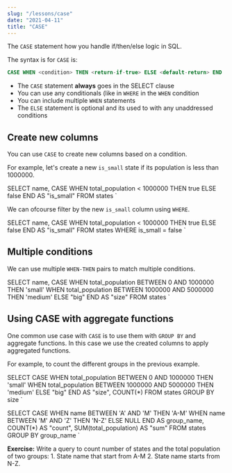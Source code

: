 ```yaml
---
slug: "/lessons/case"
date: "2021-04-11"
title: "CASE"
---
```



The `CASE` statement how you handle if/then/else logic in SQL.

The syntax is for `CASE` is:

```sql
CASE WHEN <condition> THEN <return-if-true> ELSE <default-return> END
```

-   The `CASE` statement **always** goes in the SELECT clause
-   You can use any conditionals (like in `WHERE` in the `WHEN` condition
-   You can include multiple `WHEN` statements
-   The `ELSE` statement is optional and its used to with any unaddressed conditions

## Create new columns

You can use `CASE` to create new columns based on a condition.

For example, let's create a new `is_small` state if its population is less than 1000000.

SELECT name,
    CASE WHEN total_population < 1000000 THEN true ELSE false END AS "is_small"
FROM states
`

<SQLSection defaultValue={l11_q1} classes="editor-wrapper"></SQLSection>

We can ofcourse filter by the new `is_small` column using `WHERE`.

SELECT name,
    CASE WHEN total_population < 1000000 THEN true ELSE false END AS "is_small"
FROM states
WHERE is_small = false
`

<SQLSection defaultValue={l11_q2} classes="editor-wrapper"></SQLSection>

## Multiple conditions

We can use multiple `WHEN-THEN` pairs to match multiple conditions.

SELECT name,
    CASE WHEN total_population BETWEEN 0 AND 1000000 THEN 'small'
         WHEN total_population BETWEEN 1000000 AND 5000000 THEN 'medium'
         ELSE "big"
         END AS "size"
FROM states
`

<SQLSection defaultValue={l11_q3} classes="editor-wrapper"></SQLSection>

## Using CASE with aggregate functions

One common use case with `CASE` is to use them with `GROUP BY` and aggregate functions.
In this case we use the created columns to apply aggregated functions.

For example, to count the different groups in the previous example.

SELECT CASE WHEN total_population BETWEEN 0 AND 1000000 THEN 'small'
       WHEN total_population BETWEEN 1000000 AND 5000000 THEN 'medium'
       ELSE "big"
       END AS "size",
    COUNT(*)
FROM states
GROUP BY size
`

<SQLSection defaultValue={l11_q4} classes="editor-wrapper"></SQLSection>

SELECT CASE WHEN name BETWEEN 'A' AND 'M' THEN 'A-M'
            WHEN name BETWEEN 'M' AND 'Z' THEN 'N-Z'
            ELSE NULL END AS group_name,
            COUNT(*) AS "count",
            SUM(total_population) AS "sum"
FROM states
GROUP BY group_name
`

<ExerciseNote>
    <p>
        <b>Exercise:</b> Write a query to count number of states and the total population of two groups:
        1. State name that start from A-M 2. State name starts from N-Z.
    </p>

<SQLSection solution={l11_q5}></SQLSection>

</ExerciseNote>
